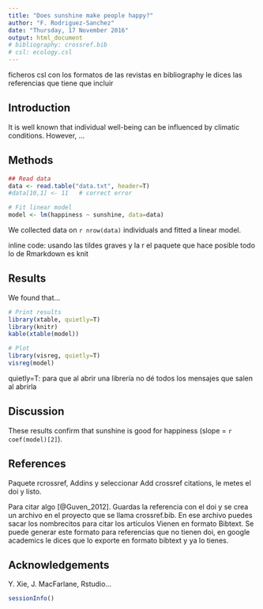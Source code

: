 ```yaml
---
title: "Does sunshine make people happy?"
author: "F. Rodriguez-Sanchez"
date: "Thursday, 17 November 2016"
output: html_document
# bibliography: crossref.bib
# csl: ecology.csl
---
```



ficheros csl con los formatos de las revistas
en bibliography le dices las referencias que tiene que incluir


Introduction
------------

It is well known that individual well-being can be influenced by climatic conditions. However, ...



## Methods

```r
## Read data
data <- read.table("data.txt", header=T)
#data[10,1] <- 11   # correct error

# Fit linear model
model <- lm(happiness ~ sunshine, data=data)

```

We collected data on `r nrow(data)` individuals and fitted a linear model.

inline code: usando las tildes graves y la r
el paquete que hace posible todo lo de Rmarkdown es knit


Results
-------

We found that...

```r
# Print results
library(xtable, quietly=T)
library(knitr)
kable(xtable(model)) 
```

```r
# Plot
library(visreg, quietly=T)
visreg(model)
```

quietly=T: para que al abrir una librería no dé todos los mensajes que salen al abrirla

Discussion
----------

These results confirm that sunshine is good for happiness (slope = `r coef(model)[2]`).

## References
Paquete rcrossref, Addins y seleccionar Add crossref citations, le metes el doi y listo.

Para citar algo [@Guven_2012]. 
Guardas la referencia con el doi y se crea un archivo en el proyecto que se llama crossref.bib. En ese archivo 
puedes sacar los nombrecitos para citar los artículos
Vienen en formato Bibtext. Se puede generar este formato para referencias que no tienen doi, en google academics
le dices que lo exporte en formato bibtext y ya lo tienes.

Acknowledgements
----------------

Y. Xie, J. MacFarlane, Rstudio...


```r
sessionInfo()
```

